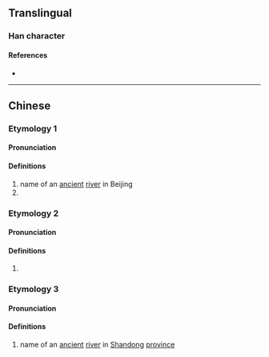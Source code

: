 {{character info}}
==Translingual==

===Han character===
{{Han char|rn=85|rad=水|as=11|sn=14|four=37127|canj=EYDL|ids=⿰氵郭}}

====References====
* {{Han ref|kx=0647.130|dkj=18178|dj=1057.120|hdz=31705.010|uh=6F37|ud=28471|bh=E272|bd=57970}}

----

==Chinese==
{{zh-forms}}

===Etymology 1===

====Pronunciation====
{{zh-pron
|m=huǒ
|c=gwok3,kwok3
|ma=
|cat=pn
}}

====Definitions====
{{zh-hanzi}}

# name of an [[ancient]] [[river]] in Beijing
# {{zh-used in|漷縣|name of a [[hamlet]] in [[w:Tongzhou District, Beijing|Tongzhou District]], [[Beijing]], China}}

===Etymology 2===

====Pronunciation====
{{zh-pron
|m=huò
|c=gwok3,kwok3
|ma=
|cat=a
}}

====Definitions====
{{zh-hanzi}}

# {{zh-only|泧漷|[[tempestuous]], [[turbulent]] (of a [[current]])}}

===Etymology 3===

====Pronunciation====
{{zh-pron
|m=kuò
|c=kwok3
|mc=y
|oc=y
|ma=
|cat=pn
}}

====Definitions====
{{zh-hanzi}}

# name of an [[ancient]] [[river]] in [[Shandong]] [[province]]